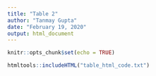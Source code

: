```yaml
---
title: "Table 2"
author: "Tanmay Gupta"
date: "February 19, 2020"
output: html_document
---
```


```r
knitr::opts_chunk$set(echo = TRUE)
```

```r
htmltools::includeHTML("table_html_code.txt")
```